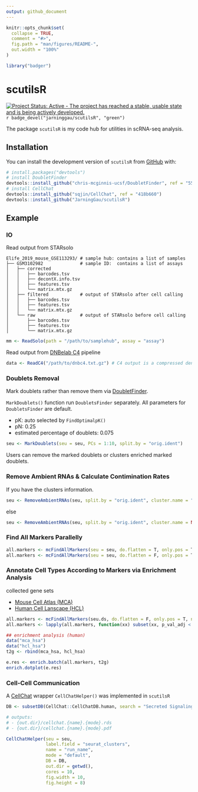 ```yaml
---
output: github_document
---
```


```r
knitr::opts_chunk$set(
  collapse = TRUE,
  comment = "#>",
  fig.path = "man/figures/README-",
  out.width = "100%"
)
```

```r
library("badger")
```

# scutilsR

[![Project Status: Active - The project has reached a stable, usable state and is being actively developed.](http://www.repostatus.org/badges/latest/active.svg)](http://www.repostatus.org/#active)
`r badge_devel("jarninggau/scutilsR", "green")`

The package `scutilsR` is my code hub for utilities in scRNA-seq analysis.

## Installation

You can install the development version of `scutilsR` from [GitHub](https://github.com/) with:

``` r
# install.packages("devtools")
# install DoubletFinder
devtools::install_github("chris-mcginnis-ucsf/DoubletFinder", ref = "554097b")
# install CellChat
devtools::install_github("sqjin/CellChat", ref = "418b660")
devtools::install_github("JarningGau/scutilsR")
```

## Example

### IO

Read output from STARsolo

```
Elife_2019_mouse_GSE113293/ # sample hub: contains a list of samples
├── GSM3102982              # sample ID:  contains a list of assays
│   ├── corrected
│   │   ├── barcodes.tsv
│   │   ├── decontX.info.tsv
│   │   ├── features.tsv
│   │   └── matrix.mtx.gz
│   ├── filtered            # output of STARsolo after cell calling
│   │   ├── barcodes.tsv
│   │   ├── features.tsv
│   │   └── matrix.mtx.gz
│   └── raw                 # output of STARsolo before cell calling
│       ├── barcodes.tsv
│       ├── features.tsv
│       └── matrix.mtx.gz
```

```r
mm <- ReadSolo(path = "/path/to/samplehub", assay = "assay")
```

Read output from [DNBelab C4](https://github.com/MGI-tech-bioinformatics/DNBelab_C_Series_scRNA-analysis-software) pipeline

```r
data <- ReadC4("/path/to/dnbc4.txt.gz") # C4 output is a compressed dense matrix
```


### Doublets Removal

Mark doublets rather than remove them via [DoubletFinder](https://github.com/chris-mcginnis-ucsf/DoubletFinder).

`MarkDoublets()` function run `DoubletsFinder` separately. All parameters for `DoubletsFinder` are default.

- pK: auto selected by `FindOptimalpK()`
- pN: 0.25
- estimated percentage of doublets: 0.075

```r
seu <- MarkDoublets(seu = seu, PCs = 1:10, split.by = "orig.ident")
```

Users can remove the marked doublets or clusters enriched marked doublets.


### Remove Ambient RNAs & Calculate Contimination Rates

If you have the clusters information.

```r
seu <- RemoveAmbientRNAs(seu, split.by = "orig.ident", cluster.name = "seurat_clusters")
```

else

```r
seu <- RemoveAmbientRNAs(seu, split.by = "orig.ident", cluster.name = NULL)
```


### Find All Markers Parallelly

```r
all.markers <- mcFindAllMarkers(seu = seu, do.flatten = T, only.pos = T, n.cores = 10) # returns a data.frame
all.markers <- mcFindAllMarkers(seu = seu, do.flatten = F, only.pos = T, n.cores = 10) # returns a list
```


### Annotate Cell Types According to Markers via Enrichment Analysis

collected gene sets

- [Mouse Cell Atlas (MCA)](https://doi.org/10.1016/j.cell.2018.02.001)
- [Human Cell Lanscape (HCL)](https://doi.org/10.1038/s41586-020-2157-4)

```r
all.markers <- mcFindAllMarkers(seu.ds, do.flatten = F, only.pos = T, n.cores = 20)
all.markers <- lapply(all.markers, function(xx) subset(xx, p_val_adj < 1e-10 & avg_log2FC > log2(2))$Gene.name.uniq)

## enrichment analysis (human)
data("mca_hsa")
data("hcl_hsa")
t2g <- rbind(mca_hsa, hcl_hsa)

e.res <- enrich.batch(all.markers, t2g)
enrich.dotplot(e.res)
```

### Cell-Cell Communication

A [CellChat](https://github.com/sqjin/CellChat) wrapper `CellChatHelper()` was implemented in `scutilsR`

```r
DB <- subsetDB(CellChat::CellChatDB.human, search = "Secreted Signaling")

# outputs:
# - {out.dir}/cellchat.{name}.{mode}.rds
# - {out.dir}/cellchat.{name}.{mode}.pdf

CellChatHelper(seu = seu, 
               label.field = "seurat_clusters", 
               name = "run_name", 
               mode = "default", 
               DB = DB, 
               out.dir = getwd(), 
               cores = 10, 
               fig.width = 10, 
               fig.height = 8)
```

